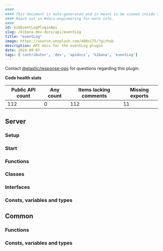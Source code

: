 ```yaml
---
####
#### This document is auto-generated and is meant to be viewed inside our experimental, new docs system.
#### Reach out in #docs-engineering for more info.
####
id: kibEventLogPluginApi
slug: /kibana-dev-docs/api/eventLog
title: "eventLog"
image: https://source.unsplash.com/400x175/?github
description: API docs for the eventLog plugin
date: 2024-09-07
tags: ['contributor', 'dev', 'apidocs', 'kibana', 'eventLog']
---
```




Contact [@elastic/response-ops](https://github.com/orgs/elastic/teams/response-ops) for questions regarding this plugin.

**Code health stats**

| Public API count  | Any count | Items lacking comments | Missing exports |
|-------------------|-----------|------------------------|-----------------|
| 112 | 0 | 112 | 11 |

## Server

### Setup
<DocDefinitionList data={[eventLogObj.server.setup]}/>

### Start
<DocDefinitionList data={[eventLogObj.server.start]}/>

### Functions
<DocDefinitionList data={eventLogObj.server.functions}/>

### Classes
<DocDefinitionList data={eventLogObj.server.classes}/>

### Interfaces
<DocDefinitionList data={eventLogObj.server.interfaces}/>

### Consts, variables and types
<DocDefinitionList data={eventLogObj.server.misc}/>

## Common

### Functions
<DocDefinitionList data={eventLogObj.common.functions}/>

### Consts, variables and types
<DocDefinitionList data={eventLogObj.common.misc}/>

